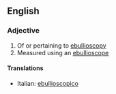 ==English==

===Adjective===
{{en-adj}}

# Of or pertaining to [[ebullioscopy]]
# Measured using an [[ebullioscope]]

====Translations====
{{top}}
*Italian: [[ebullioscopico]]
{{mid}}

{{bottom}}